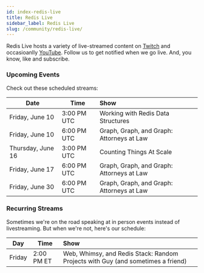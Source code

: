 ```yaml
---
id: index-redis-live
title: Redis Live
sidebar_label: Redis Live
slug: /community/redis-live/
---
```


Redis Live hosts a variety of live-streamed content on [Twitch](https://www.twitch.tv/redisinc) and occasioanlly [YouTube](https://www.youtube.com/redisinc). Follow us to get notified when we go live. And, you know, like and subscribe.

### Upcoming Events

Check out these scheduled streams:

| Date              | Time        | Show
|-------------------|-------------|:-----
| Friday, June 10   | 3:00 PM UTC | Working with Redis Data Structures
| Friday, June 10   | 6:00 PM UTC | Graph, Graph, and Graph: Attorneys at Law
| Thursday, June 16 | 3:00 PM UTC | Counting Things At Scale
| Friday, June 17   | 6:00 PM UTC | Graph, Graph, and Graph: Attorneys at Law
| Friday, June 30   | 6:00 PM UTC | Graph, Graph, and Graph: Attorneys at Law

### Recurring Streams

Sometimes we're on the road speaking at in person events instead of livestreaming. But when we're not, here's our schedule:

| Day    | Time       | Show
|--------|------------|:-----
| Friday | 2:00 PM ET | Web, Whimsy, and Redis Stack: Random Projects with Guy (and sometimes a friend)
